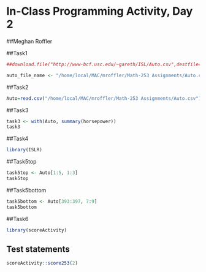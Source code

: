 # In-Class Programming Activity, Day 2

##Meghan Roffler

##Task1
```r
##download.file("http://www-bcf.usc.edu/~gareth/ISL/Auto.csv",destfile="Auto.csv")
```
```r
auto_file_name <- "/home/local/MAC/mroffler/Math-253 Assignments/Auto.csv"
```

##Task2 
```r
Auto=read.csv("/home/local/MAC/mroffler/Math-253 Assignments/Auto.csv")
```

##Task3
```r
task3 <- with(Auto, summary(horsepower))
task3
```

##Task4
```r
library(ISLR)
```

##Task5top
```r
task5top <- Auto[1:5, 1:3]
task5top
```

##Task5bottom 
```r
task5bottom <- Auto[393:397, 7:9]
task5bottom
```

##Task6
```r
library(scoreActivity)
```


## Test statements

```r
scoreActivity::score253(2)
```